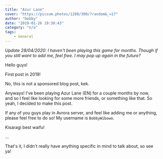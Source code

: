 ```yaml
---
title: "Azur Lane"
cover: "https://picsum.photos/1280/300/?random&_=17"
author: "bobby"
date: "2019-01-26 19:30:43"
category: "n/a"
tags:
    - General
---
```


*Update 28/04/2020: I haven't been playing this game for months. Though if you still want to add me, feel free. I may pop up again in the future?*

Hello guys!

First post in 2019!

No, this is not a sponsored blog post, kek.

Anyways! I've been playing Azur Lane (EN) for a couple months by now, and so I feel like looking for some more friends, or something like that. So yeah, I decided to make this post.

If any of you guys play in Avrora server, and feel like adding me or anything, please feel free to do so! My username is `BobbyWibowo`.

Kisaragi best waifu!

...

That's it, I didn't really have anything specific in mind to talk about, so see ya!
